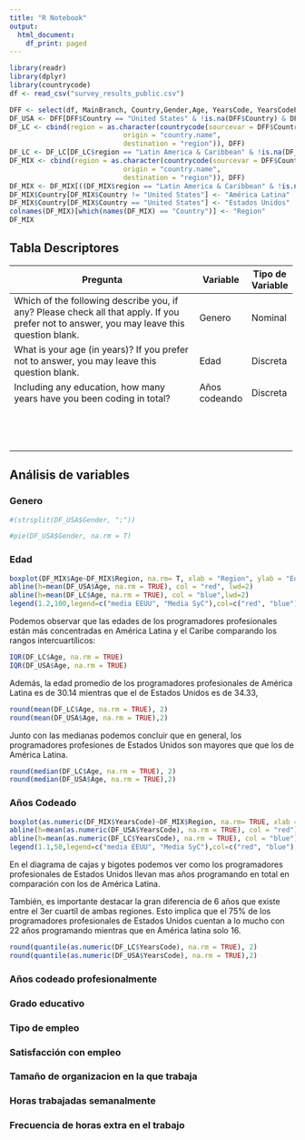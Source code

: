 ```yaml
---
title: "R Notebook"
output:
  html_document:
    df_print: paged
---
```


```r
library(readr)
library(dplyr)
library(countrycode)
df <- read_csv("survey_results_public.csv")

```

```r
DFF <- select(df, MainBranch, Country,Gender,Age, YearsCode, YearsCodePro ,EdLevel,Employment, JobSat, OrgSize, WorkWeekHrs, NEWOvertime, NEWOnboardGood, JobSeek, NEWLearn, LanguageWorkedWith,PlatformWorkedWith)
DF_USA <- DFF[DFF$Country == "United States" & !is.na(DFF$Country) & DFF$MainBranch == "I am a developer by profession" & !is.na(DFF$MainBranch), ][3:17]
DF_LC <- cbind(region = as.character(countrycode(sourcevar = DFF$Country,
                            origin = "country.name",
                            destination = "region")), DFF)
DF_LC <- DF_LC[DF_LC$region == "Latin America & Caribbean" & !is.na(DF_LC$region) & DFF$MainBranch == "I am a developer by profession" & !is.na(DFF$MainBranch), ][, 4:18]
DF_MIX <- cbind(region = as.character(countrycode(sourcevar = DFF$Country,
                            origin = "country.name",
                            destination = "region")), DFF)
DF_MIX <- DF_MIX[((DF_MIX$region == "Latin America & Caribbean" & !is.na(DF_MIX$region)) | (DF_MIX$Country == "United States" & !is.na(DF_MIX$Country))) &  DF_MIX$MainBranch == "I am a developer by profession" & !is.na(DF_MIX$MainBranch), ][, 3:18]
DF_MIX$Country[DF_MIX$Country != "United States"] <- "América Latina"
DF_MIX$Country[DF_MIX$Country == "United States"] <- "Estados Unidos"
colnames(DF_MIX)[which(names(DF_MIX) == "Country")] <- "Region"
DF_MIX
```

## **Tabla Descriptores**

+-------------------------------------------------------------------------------------------------------------------------------------------+---------------+------------------+
| Pregunta                                                                                                                                  | Variable      | Tipo de Variable |
+===========================================================================================================================================+===============+==================+
| Which of the following describe you, if any? Please check all that apply. If you prefer not to answer, you may leave this question blank. | Genero        | Nominal          |
+-------------------------------------------------------------------------------------------------------------------------------------------+---------------+------------------+
| What is your age (in years)? If you prefer not to answer, you may leave this question blank.                                              | Edad          | Discreta         |
+-------------------------------------------------------------------------------------------------------------------------------------------+---------------+------------------+
| Including any education, how many years have you been coding in total?                                                                    | Años codeando | Discreta         |
+-------------------------------------------------------------------------------------------------------------------------------------------+---------------+------------------+
|                                                                                                                                           |               |                  |
+-------------------------------------------------------------------------------------------------------------------------------------------+---------------+------------------+
|                                                                                                                                           |               |                  |
+-------------------------------------------------------------------------------------------------------------------------------------------+---------------+------------------+
|                                                                                                                                           |               |                  |
+-------------------------------------------------------------------------------------------------------------------------------------------+---------------+------------------+
|                                                                                                                                           |               |                  |
+-------------------------------------------------------------------------------------------------------------------------------------------+---------------+------------------+
|                                                                                                                                           |               |                  |
+-------------------------------------------------------------------------------------------------------------------------------------------+---------------+------------------+
|                                                                                                                                           |               |                  |
+-------------------------------------------------------------------------------------------------------------------------------------------+---------------+------------------+
|                                                                                                                                           |               |                  |
+-------------------------------------------------------------------------------------------------------------------------------------------+---------------+------------------+
|                                                                                                                                           |               |                  |
+-------------------------------------------------------------------------------------------------------------------------------------------+---------------+------------------+
|                                                                                                                                           |               |                  |
+-------------------------------------------------------------------------------------------------------------------------------------------+---------------+------------------+
|                                                                                                                                           |               |                  |
+-------------------------------------------------------------------------------------------------------------------------------------------+---------------+------------------+
|                                                                                                                                           |               |                  |
+-------------------------------------------------------------------------------------------------------------------------------------------+---------------+------------------+
|                                                                                                                                           |               |                  |
+-------------------------------------------------------------------------------------------------------------------------------------------+---------------+------------------+
|                                                                                                                                           |               |                  |
+-------------------------------------------------------------------------------------------------------------------------------------------+---------------+------------------+

## Análisis de variables

### Genero

```r

#(strsplit(DF_USA$Gender, ";"))

#pie(DF_USA$Gender, na.rm = T)
```

### Edad

```r
boxplot(DF_MIX$Age~DF_MIX$Region, na.rm= T, xlab = "Region", ylab = "Edad")
abline(h=mean(DF_USA$Age, na.rm = TRUE), col = "red", lwd=2)
abline(h=mean(DF_LC$Age, na.rm = TRUE), col = "blue",lwd=2)
legend(1.2,100,legend=c("media EEUU", "Media SyC"),col=c("red", "blue"),lwd=2)
```

Podemos observar que las edades de los programadores profesionales están más concentradas en América Latina y el Caribe comparando los rangos intercuartílicos:

```r
IQR(DF_LC$Age, na.rm = TRUE)
IQR(DF_USA$Age, na.rm = TRUE)
```

Además, la edad promedio de los programadores profesionales de América Latina es de 30.14 mientras que el de Estados Unidos es de 34.33,

```r
round(mean(DF_LC$Age, na.rm = TRUE), 2)
round(mean(DF_USA$Age, na.rm = TRUE),2)
```

Junto con las medianas podemos concluir que en general, los programadores profesiones de Estados Unidos son mayores que que los de América Latina.

```r
round(median(DF_LC$Age, na.rm = TRUE), 2)
round(median(DF_USA$Age, na.rm = TRUE),2)
```

### Años Codeado

```r
boxplot(as.numeric(DF_MIX$YearsCode)~DF_MIX$Region, na.rm= TRUE, xlab = "Region", ylab = "Años Codeando")
abline(h=mean(as.numeric(DF_USA$YearsCode), na.rm = TRUE), col = "red")
abline(h=mean(as.numeric(DF_LC$YearsCode), na.rm = TRUE), col = "blue")
legend(1.1,50,legend=c("media EEUU", "Media SyC"),col=c("red", "blue"),lwd=2)
```

En el diagrama de cajas y bigotes podemos ver como los programadores profesionales de Estados Unidos llevan mas años programando en total en comparación con los de América Latina.

También, es importante destacar la gran diferencia de 6 años que existe entre el 3er cuartíl de ambas regiones. Esto implica que el 75% de los programadores profesionales de Estados Unidos cuentan a lo mucho con 22 años programando mientras que en América latina solo 16.

```r
round(quantile(as.numeric(DF_LC$YearsCode), na.rm = TRUE), 2)
round(quantile(as.numeric(DF_USA$YearsCode), na.rm = TRUE),2)
```

### Años codeado profesionalmente

### Grado educativo

### Tipo de empleo

### Satisfacción con empleo

### Tamaño de organizacion en la que trabaja

### Horas trabajadas semanalmente

### Frecuencia de horas extra en el trabajo
